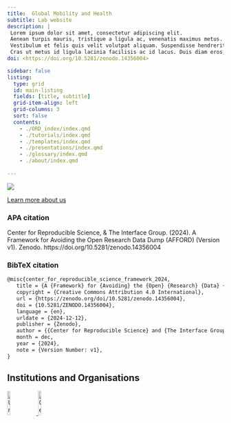 ```yaml
---
title:  Global Mobility and Health
subtitle: Lab website 
description: | 
 Lorem ipsum dolor sit amet, consectetur adipiscing elit. 
 Aenean turpis mauris, tristique a ligula ac, venenatis maximus metus. 
 Vestibulum et felis quis velit volutpat aliquam. Suspendisse hendrerit magna vitae accumsan accumsan. 
 Cras ut metus id ligula lacinia facilisis ac id lacus. Duis diam eros, ultrices sed libero vel, interdum scelerisque sem.
doi: <https://doi.org/10.5281/zenodo.14356004>

sidebar: false
listing:
  type: grid
  id: main-listing
  fields: [title, subtitle]
  grid-item-align: left
  grid-columns: 3  
  sort: false  
  contents:
    - ./ORD_index/index.qmd 
    - ./tutorials/index.qmd
    - ./templates/index.qmd
    - ./presentations/index.qmd
    - ./glossary/index.qmd
    - ./about/index.qmd
    
---
```



![](assets/picture_OpenScience.png)

::: {#main-listing}
:::

[Learn more about us](/about/index.html)


::: {.callout-note appearance="minimal" collapse="true"}
### APA citation

Center for Reproducible Science, & The Interface Group. (2024). A Framework for Avoiding the Open Research Data Dump (AFFORD) (Version v1). Zenodo. https://doi.org/10.5281/zenodo.14356004
:::

::: {.callout-note appearance="minimal" collapse="true"}
### BibTeX citation

``` markdown
@misc{center_for_reproducible_science_framework_2024,
   title = {A {Framework} for {Avoiding} the {Open} {Research} {Data} {Dump} ({AFFORD})},
   copyright = {Creative Commons Attribution 4.0 International},
   url = {https://zenodo.org/doi/10.5281/zenodo.14356004},
   doi = {10.5281/ZENODO.14356004},
   language = {en},
   urldate = {2024-12-12},
   publisher = {Zenodo},
   author = {{Center for Reproducible Science} and {The Interface Group}},
   month = dec,
   year = {2024},
   note = {Version Number: v1},
}

```
:::


## Institutions and Organisations

::: institutions
<a href="https://www.uzh.ch/en.html" target="_blank"> <img src="assets/logos/uzh_logo.png" alt="University of Zurich" style="width: 12%; margin-right: 1.5%;"/> </a> <a href="https://www.crs.uzh.ch/en.html" target="_blank"> <img src="assets/logos/CRS_logo.png" alt="Center for Reproducible Science, UZH" style="width: 12%; margin-right: 1.5%;"/>
:::


